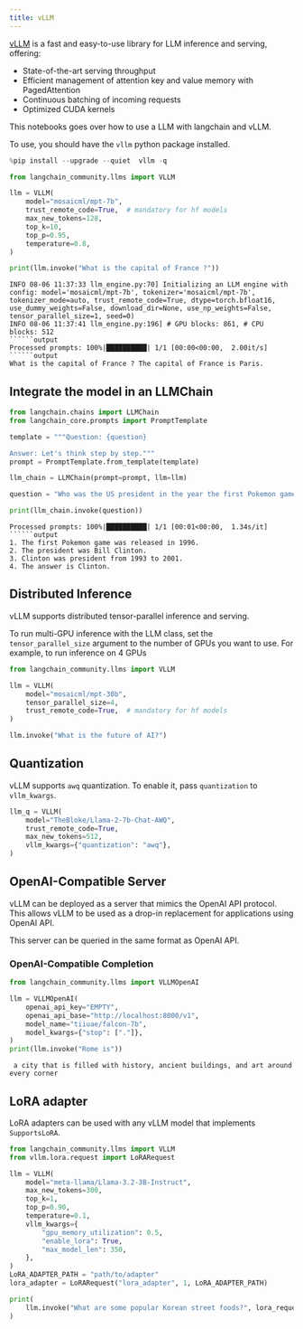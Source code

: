 ```yaml
---
title: vLLM
---
```


[vLLM](https://vllm.readthedocs.io/en/latest/index.html) is a fast and easy-to-use library for LLM inference and serving, offering:

* State-of-the-art serving throughput 
* Efficient management of attention key and value memory with PagedAttention
* Continuous batching of incoming requests
* Optimized CUDA kernels

This notebooks goes over how to use a LLM with langchain and vLLM.

To use, you should have the `vllm` python package installed.


```python
%pip install --upgrade --quiet  vllm -q
```


```python
from langchain_community.llms import VLLM

llm = VLLM(
    model="mosaicml/mpt-7b",
    trust_remote_code=True,  # mandatory for hf models
    max_new_tokens=128,
    top_k=10,
    top_p=0.95,
    temperature=0.8,
)

print(llm.invoke("What is the capital of France ?"))
```
```output
INFO 08-06 11:37:33 llm_engine.py:70] Initializing an LLM engine with config: model='mosaicml/mpt-7b', tokenizer='mosaicml/mpt-7b', tokenizer_mode=auto, trust_remote_code=True, dtype=torch.bfloat16, use_dummy_weights=False, download_dir=None, use_np_weights=False, tensor_parallel_size=1, seed=0)
INFO 08-06 11:37:41 llm_engine.py:196] # GPU blocks: 861, # CPU blocks: 512
``````output
Processed prompts: 100%|██████████| 1/1 [00:00<00:00,  2.00it/s]
``````output
What is the capital of France ? The capital of France is Paris.
```
## Integrate the model in an LLMChain


```python
from langchain.chains import LLMChain
from langchain_core.prompts import PromptTemplate

template = """Question: {question}

Answer: Let's think step by step."""
prompt = PromptTemplate.from_template(template)

llm_chain = LLMChain(prompt=prompt, llm=llm)

question = "Who was the US president in the year the first Pokemon game was released?"

print(llm_chain.invoke(question))
```
```output
Processed prompts: 100%|██████████| 1/1 [00:01<00:00,  1.34s/it]
``````output
1. The first Pokemon game was released in 1996.
2. The president was Bill Clinton.
3. Clinton was president from 1993 to 2001.
4. The answer is Clinton.
```
## Distributed Inference

vLLM supports distributed tensor-parallel inference and serving. 

To run multi-GPU inference with the LLM class, set the `tensor_parallel_size` argument to the number of GPUs you want to use. For example, to run inference on 4 GPUs


```python
from langchain_community.llms import VLLM

llm = VLLM(
    model="mosaicml/mpt-30b",
    tensor_parallel_size=4,
    trust_remote_code=True,  # mandatory for hf models
)

llm.invoke("What is the future of AI?")
```

## Quantization

vLLM supports `awq` quantization. To enable it, pass `quantization` to `vllm_kwargs`.


```python
llm_q = VLLM(
    model="TheBloke/Llama-2-7b-Chat-AWQ",
    trust_remote_code=True,
    max_new_tokens=512,
    vllm_kwargs={"quantization": "awq"},
)
```

## OpenAI-Compatible Server

vLLM can be deployed as a server that mimics the OpenAI API protocol. This allows vLLM to be used as a drop-in replacement for applications using OpenAI API.

This server can be queried in the same format as OpenAI API.

### OpenAI-Compatible Completion


```python
from langchain_community.llms import VLLMOpenAI

llm = VLLMOpenAI(
    openai_api_key="EMPTY",
    openai_api_base="http://localhost:8000/v1",
    model_name="tiiuae/falcon-7b",
    model_kwargs={"stop": ["."]},
)
print(llm.invoke("Rome is"))
```
```output
 a city that is filled with history, ancient buildings, and art around every corner
```
## LoRA adapter
LoRA adapters can be used with any vLLM model that implements `SupportsLoRA`.


```python
from langchain_community.llms import VLLM
from vllm.lora.request import LoRARequest

llm = VLLM(
    model="meta-llama/Llama-3.2-3B-Instruct",
    max_new_tokens=300,
    top_k=1,
    top_p=0.90,
    temperature=0.1,
    vllm_kwargs={
        "gpu_memory_utilization": 0.5,
        "enable_lora": True,
        "max_model_len": 350,
    },
)
LoRA_ADAPTER_PATH = "path/to/adapter"
lora_adapter = LoRARequest("lora_adapter", 1, LoRA_ADAPTER_PATH)

print(
    llm.invoke("What are some popular Korean street foods?", lora_request=lora_adapter)
)
```
